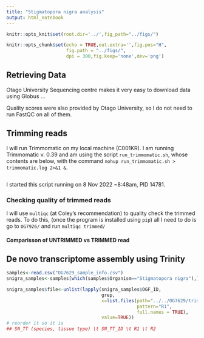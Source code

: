 ```yaml
---
title: "Stigmatopora nigra analysis"
output: html_notebook
---
```


```r
knitr::opts_knit$set(root.dir='../',fig_path="../figs/")
```


```r
knitr::opts_chunk$set(echo = TRUE,out.extra='',fig.pos="H",
                      fig.path = "../figs/",
                      dpi = 300,fig.keep='none',dev='png')
```


## Retrieving Data

Otago University Sequencing centre makes it very easy to download data using Globus ...

Quality scores were also provided by Otago University, so I do not need to run FastQC on all of them.


## Trimming reads

I will run Trimmomatic on my local machine (C001KR). I am running Trimmomatic v. 0.39 and am using the script `run_trimmomatic.sh`, whose contents are below, with the command `nohup run_trimmomatic.sh > trimmomatic.log 2>&1 &`.

```bash

```

I started this script running on 8 Nov 2022 ~8:48am, PID 14781.

### Checking quality of trimmed reads

I will use `multiqc` (at Coley's recommendation) to quality check the trimmed reads. To do this, (once the program is installed using `pip`) all I need to do is go to `OG7926/` and run `multiqc trimmed/`


#### Comparisson of UNTRIMMED vs TRIMMED read {-}

## De novo transcriptome assembly using Trinity

```r
samples<-read.csv("OG7629_sample_info.csv")
snigra_samples<-samples[which(samples$Organism=="Stigmatopora nigra"),]

snigra_samples$file<-unlist(lapply(snigra_samples$OGF_ID,
                                   grep,
                                   x=list.files(path="../../OG7629/trimmed",
                                                pattern="R1",
                                                full.names = TRUE),
                                   value=TRUE))
# reorder it so it is
## SN_TT (species, tissue type) \t SN_TT_ID \t R1 \t R2
```



